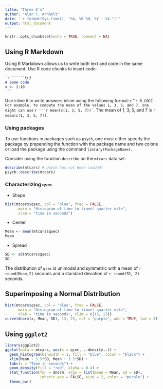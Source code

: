 ```yaml
---
title: "Three S's"
author: "Alan T. Arnholt"
date: '`r format(Sys.time(), "%A, %B %d, %Y - %X.")`'
output: html_document
---
```


```r
knitr::opts_chunk$set(echo = TRUE, comment = NA)
```

## Using R Markdown

Using R Markdown allows us to write both text and code in the same document.  Use R code chunks to insert code:

````markdown
`r ''````{r}
# Some code
x <- 1:10
```
````

Use inline `R` to write answers inline using the following format: `` ``r ''`r R_CODE` ``.  For example, to compute the mean of the values 1, 3, 5, and 7, one might can use `` ``r ''`r mean(c(1, 3, 5, 7))` ``.  The mean of 1, 3, 5, and 7 is `r mean(c(1, 3, 5, 7))`.

### Using packages

To use functions in packages such as `psych`, one must either specify the package by prepending the function with the package name and two colons or load the package using the command `library(PackageName)`.

Consider using the function `describe` on the `mtcars` data set.

```r
describe(mtcars) # psych has not been loaded!
psych::describe(mtcars)
```

### Characterizing `qsec`

* Shape

```r
hist(mtcars$qsec, col = "blue", freq = FALSE, 
      main = "Histogram of time to travel quarter mile",
      xlab = "time in seconds")
```

* Center

```r
Mean <- mean(mtcars$qsec)
Mean
```

* Spread

```r
SD <- sd(mtcars$qsec)
SD
```

The distribution of `qsec` is unimodal and symmetric with a mean of `r round(Mean,2)` seconds and a standard deviation of `r round(SD, 2)` seconds.

## Superimposing a Normal Distribution

```r
hist(mtcars$qsec, col = "blue", freq = FALSE, 
      main = "Histogram of time to travel quarter mile",
      xlab = "time in seconds", xlim = c(13, 23))
curve(dnorm(x, Mean, SD), 13, 23, col = "purple", add = TRUE, lwd = 3)
```

## Using `ggplot2`

```r
library(ggplot2)
ggplot(data = mtcars, aes(x = qsec, ..density..)) +
  geom_histogram(binwidth = 1, fill = "blue", color = "black") + 
  xlim(Mean - 3.5*SD, Mean + 3.5*SD) +
  labs(x = "Time in seconds") +
  geom_density(fill = "red", alpha = 0.4) +
  stat_function(fun = dnorm, args = list(mean = Mean, sd = SD), 
                inherit.aes = FALSE, size = 2, color = "purple") +
  theme_bw()
```

